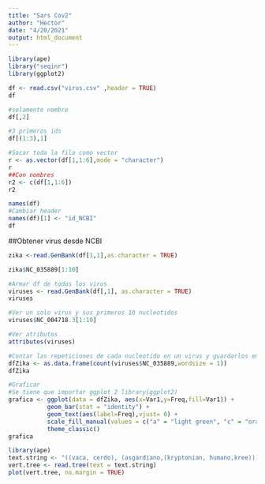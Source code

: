 ```yaml
---
title: "Sars Cov2"
author: "Hector"
date: "4/20/2021"
output: html_document
---
```



```r

library(ape) 
library("seqinr")
library(ggplot2)

```

```r
df <- read.csv("virus.csv" ,header = TRUE)
df

```
```r
#solamente nombre
df[,2]
```
```r
#3 primeros ids
df[(1:3),1]
```
```r
#Sacar toda la fila como vector
r <- as.vector(df[1,1:6],mode = "character")
r
##Con nombres
r2 <- c(df[1,1:6])
r2
```
```r
names(df)
#Cambiar header
names(df)[1] <- "id_NCBI"
df
```


##Obtener virus desde NCBI
```r
zika <-read.GenBank(df[1,1],as.character = TRUE)

zika$NC_035889[1:10]

```
```r
#Armar df de todos los virus 
viruses <- read.GenBank(df[,1], as.character = TRUE)
viruses

```



```r
#Ver un solo virus y sus primeros 10 nucleotidos
viruses$NC_004718.3[1:10]
```

```r
#Ver atributos
attributes(viruses)
```

```r
#Contar las repeticiones de cada nucleotido en un virus y guardarlos en un df
dfZika <- as.data.frame(count(viruses$NC_035889,wordsize = 1))
dfZika
```
```r
#Graficar
#Se tiene que importar ggplot 2 library(ggplot2)
grafica <- ggplot(data = dfZika, aes(x=Var1,y=Freq,fill=Var1)) +
           geom_bar(stat = "identity") + 
           geom_text(aes(label=Freq),vjust= 0) +
           scale_fill_manual(values = c("a" = "light green", "c" = "orange", "g" = "blue", "t"=    "red")) +
           theme_classic()
grafica
```
```r
library(ape)
text.string <- "((vaca, cerdo), (asgardiano,(kryptonian, humano,kree)));"
vert.tree <- read.tree(text = text.string)
plot(vert.tree, no.margin = TRUE)
```

